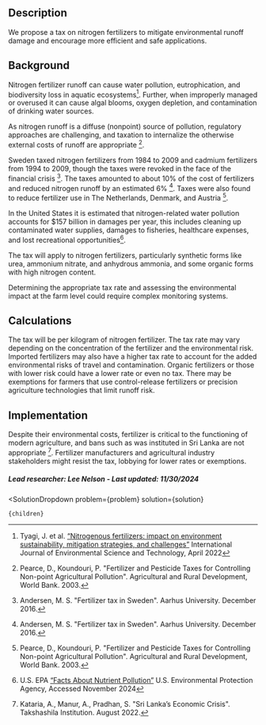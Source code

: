 

## Description
We propose a tax on nitrogen fertilizers to mitigate environmental runoff damage and encourage more efficient and safe applications.

## Background
Nitrogen fertilizer runoff can cause water pollution, eutrophication, and biodiversity loss in aquatic ecosystems[^"2"]. Further, when improperly managed or overused it can cause algal blooms, oxygen depletion, and contamination of drinking water sources.

As nitrogen runoff is a diffuse (nonpoint) source of pollution, regulatory approaches are challenging, and taxation to internalize the otherwise external costs of runoff are appropriate [^"9"].

Sweden taxed nitrogen fertilizers from 1984 to 2009 and cadmium fertilizers from 1994 to 2009, though the taxes were revoked in the face of the financial crisis [^"1"]. The taxes amounted to about 10% of the cost of fertilizers and reduced nitrogen runoff by an estimated 6% [^"1"]. Taxes were also found to reduce fertilizer use in The Netherlands, Denmark, and Austria [^"9"].

In the United States it is estimated that nitrogen-related water pollution accounts for $157 billion in damages per year, this includes cleaning up contaminated water supplies, damages to fisheries, healthcare expenses, and lost recreational opportunities[^"3"].

The tax will apply to nitrogen fertilizers, particularly synthetic forms like urea, ammonium nitrate, and anhydrous ammonia, and some organic forms with high nitrogen content.

Determining the appropriate tax rate and assessing the environmental impact at the farm level could require complex monitoring systems.

## Calculations
The tax will be per kilogram of nitrogen fertilizer. The tax rate may vary depending on the concentration of the fertilizer and the environmental risk. Imported fertilizers may also have a higher tax rate to account for the added environmental risks of travel and contamination. Organic fertilizers or those with lower risk could have a lower rate or even no tax. There may be exemptions for farmers that use control-release fertilizers or precision agriculture technologies that limit runoff risk.

## Implementation
Despite their environmental costs, fertilizer is critical to the functioning of modern agriculture, and bans such as was instituted in Sri Lanka are not appropriate [^"5"].
Fertilizer manufacturers and agricultural industry stakeholders might resist the tax, lobbying for lower rates or exemptions.

##### Lead researcher: Lee Nelson - Last updated: 11/30/2024

[^"1"]: Andersen, M. S. "Fertilizer tax in Sweden". Aarhus University. December 2016.

[^"5"]: Kataria, A., Manur, A., Pradhan, S. "Sri Lanka’s Economic Crisis". Takshashila Institution. August 2022.

[^"9"]: Pearce, D., Koundouri, P. "Fertilizer and Pesticide Taxes for Controlling Non-point Agricultural Pollution". Agricultural and Rural Development, World Bank. 2003.

[^"2"]: Tyagi, J. et al. [“Nitrogenous fertilizers: impact on environment sustainability, mitigation strategies, and challenges”]( https://doi.org/10.1007/s13762-022-04027-9) International Journal of Environmental Science and Technology, April 2022

[^"3"]: U.S. EPA [“Facts About Nutrient Pollution”]( https://www.epa.gov/nutrientpollution) U.S. Environmental Protection Agency, Accessed November 2024


  <SolutionDropdown 
    problem={problem} 
    solution={solution}
  >
    {children}
  </SolutionDropdown>